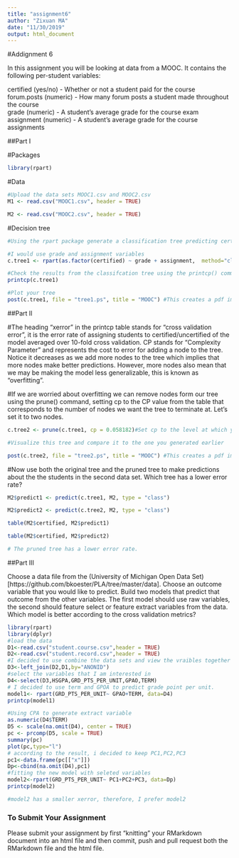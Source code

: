 ```yaml
---
title: "assignment6"
author: "Zixuan MA"
date: "11/30/2019"
output: html_document
---
```

#Addignment 6

In this assignment you will be looking at data from a MOOC. It contains the following per-student variables:

certified (yes/no) - Whether or not a student paid for the course  
forum.posts (numeric) - How many forum posts a student made throughout the course  
grade (numeric) - A student's average grade for the course exam  
assignment (numeric) - A student's average grade for the course assignments  

##Part I

#Packages
```r
library(rpart)
```

#Data
```r
#Upload the data sets MOOC1.csv and MOOC2.csv
M1 <- read.csv("MOOC1.csv", header = TRUE)

M2 <- read.csv("MOOC2.csv", header = TRUE)

```

#Decision tree
```r
#Using the rpart package generate a classification tree predicting certified from the other variables in the M1 data frame. Which variables should you use?

#I would use grade and assignment variables
c.tree1 <- rpart(as.factor(certified) ~ grade + assignment,  method="class", data=M1)

#Check the results from the classifcation tree using the printcp() command
printcp(c.tree1)

#Plot your tree
post(c.tree1, file = "tree1.ps", title = "MOOC") #This creates a pdf image of the tree

```

##Part II

#The heading "xerror" in the printcp table stands for "cross validation error", it is the error rate of assigning students to certified/uncertified of the model averaged over 10-fold cross validation. CP stands for "Complexity Parameter" and represents the cost to error for adding a node to the tree. Notice it decreases as we add more nodes to the tree which implies that more nodes make better predictions. However, more nodes also mean that we may be making the model less generalizable, this is known as "overfitting".

#If we are worried about overfitting we can remove nodes form our tree using the prune() command, setting cp to the CP value from the table that corresponds to the number of nodes we want the tree to terminate at. Let's set it to two nodes.

```r
c.tree2 <- prune(c.tree1, cp = 0.058182)#Set cp to the level at which you want the tree to end

#Visualize this tree and compare it to the one you generated earlier

post(c.tree2, file = "tree2.ps", title = "MOOC") #This creates a pdf image of the tree
```

#Now use both the original tree and the pruned tree to make predictions about the the students in the second data set. Which tree has a lower error rate?

```r
M2$predict1 <- predict(c.tree1, M2, type = "class")

M2$predict2 <- predict(c.tree2, M2, type = "class")

table(M2$certified, M2$predict1)

table(M2$certified, M2$predict2)

# The pruned tree has a lower error rate.

```

##Part III

Choose a data file from the (University of Michigan Open Data Set)[https://github.com/bkoester/PLA/tree/master/data]. Choose an outcome variable that you would like to predict. Build two models that predict that outcome from the other variables. The first model should use raw variables, the second should feature select or feature extract variables from the data. Which model is better according to the cross validation metrics?

```r
library(rpart)
library(dplyr)
#load the data
D1<-read.csv("student.course.csv",header = TRUE)
D2<-read.csv("student.record.csv",header = TRUE)
#I decided to use combine the data sets and view the vraibles together
D3<-left_join(D2,D1,by="ANONID")
#select the variables that I am interested in
D4<-select(D3,HSGPA,GRD_PTS_PER_UNIT,GPAO,TERM)
# I decided to use term and GPOA to predict grade point per unit.
model1<- rpart(GRD_PTS_PER_UNIT~ GPAO+TERM, data=D4)
printcp(model1)

#Using CPA to generate extract variable
as.numeric(D4$TERM)
D5 <- scale(na.omit(D4), center = TRUE)
pc <- prcomp(D5, scale = TRUE)
summary(pc)
plot(pc,type="l")
# according to the result, i decided to keep PC1,PC2,PC3
pc1<-data.frame(pc[["x"]])
Dp<-cbind(na.omit(D4),pc1)
#fitting the new model with seleted variables
model2<-rpart(GRD_PTS_PER_UNIT~ PC1+PC2+PC3, data=Dp)
printcp(model2)

#model2 has a smaller xerror, therefore, I prefer model2

```


### To Submit Your Assignment

Please submit your assignment by first "knitting" your RMarkdown document into an html file and then commit, push and pull request both the RMarkdown file and the html file.
